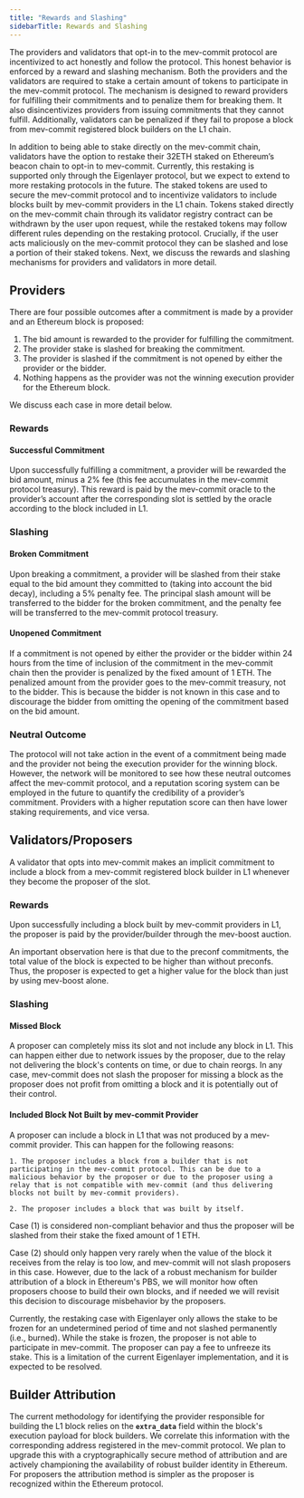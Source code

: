 ```yaml
---
title: "Rewards and Slashing"
sidebarTitle: Rewards and Slashing
---
```


The providers and validators that opt-in to the mev-commit protocol are incentivized to act honestly and follow the protocol. This honest behavior is enforced by a reward and slashing mechanism. Both the providers and the validators are required to stake a certain amount of tokens to participate in the mev-commit protocol. The mechanism is designed to reward providers for fulfilling their commitments and to penalize them for breaking them. It also disincentivizes providers from issuing commitments that they cannot fulfill. Additionally, validators can be penalized if they fail to propose a block from mev-commit registered block builders on the L1 chain.

In addition to being able to stake directly on the mev-commit chain, validators have the option to restake their 32ETH staked on Ethereum’s beacon chain to opt-in to mev-commit. Currently, this restaking is supported only through the Eigenlayer protocol, but we expect to extend to more restaking protocols in the future. The staked tokens are used to secure the mev-commit protocol and to incentivize validators to include blocks built by mev-commit providers in the L1 chain. Tokens staked directly on the mev-commit chain through its validator registry contract can be withdrawn by the user upon request, while the restaked tokens may follow different rules depending on the restaking protocol. Crucially, if the user acts maliciously on the mev-commit protocol they can be slashed and lose a portion of their staked tokens. Next, we discuss the rewards and slashing mechanisms for providers and validators in more detail.

## Providers
There are four possible outcomes after a commitment is made by a provider and an Ethereum block is proposed:

1. The bid amount is rewarded to the provider for fulfilling the commitment.  
2. The provider stake is slashed for breaking the commitment.  
3. The provider is slashed if the commitment is not opened by either the provider or the bidder.  
4. Nothing happens as the provider was not the winning execution provider for the Ethereum block.  

We discuss each case in more detail below.


### Rewards 

#### Successful Commitment
Upon successfully fulfilling a commitment, a provider will be rewarded the bid amount, minus a 2% fee (this fee accumulates in the mev-commit protocol treasury). This reward is paid by the mev-commit oracle to the provider’s account after the corresponding slot is settled by the oracle according to the block included in L1.

### Slashing

#### Broken Commitment
Upon breaking a commitment, a provider will be slashed from their stake equal to the bid amount they committed to (taking into account the bid decay), including a 5% penalty fee. The principal slash amount will be transferred to the bidder for the broken commitment, and the penalty fee will be transferred to the mev-commit protocol treasury.

#### Unopened Commitment
If a commitment is not opened by either the provider or the bidder within 24 hours from the time of inclusion of the commitment in the mev-commit chain then the provider is penalized by the fixed amount of 1 ETH. The penalized amount from the provider goes to the mev-commit treasury, not to the bidder. This is because the bidder is not known in this case and to discourage the bidder from omitting the opening of the commitment based on the bid amount.

### Neutral Outcome
The protocol will not take action in the event of a commitment being made and the provider not being the execution provider for the winning block. However, the network will be monitored to see how these neutral outcomes affect the mev-commit protocol, and a reputation scoring system can be employed in the future to quantify the credibility of a provider’s commitment. Providers with a higher reputation score can then have lower staking requirements, and vice versa.


## Validators/Proposers
A validator that opts into mev-commit makes an implicit commitment to include a block from a mev-commit registered block builder in L1 whenever they become the proposer of the slot. 

### Rewards
Upon successfully including a block built by mev-commit providers in L1, the proposer is paid by the provider/builder through the mev-boost auction. 

<tip> An important observation here is that due to the preconf commitments, the total value of the block is expected to be higher than without preconfs. Thus, the proposer is expected to get a higher value for the block than just by using mev-boost alone.</tip>



### Slashing

#### Missed Block
A proposer can completely miss its slot and not include any block in L1. This can happen either due to network issues by the proposer, due to the relay not delivering the block's contents on time, or due to chain reorgs. In any case, mev-commit does not slash the proposer for missing a block as the proposer does not profit from omitting a block and it is potentially out of their control.

#### Included Block Not Built by mev-commit Provider
 A proposer can include a block in L1 that was not produced by a mev-commit provider. This can happen for the following reasons:

    1. The proposer includes a block from a builder that is not participating in the mev-commit protocol. This can be due to a malicious behavior by the proposer or due to the proposer using a relay that is not compatible with mev-commit (and thus delivering blocks not built by mev-commit providers).

    2. The proposer includes a block that was built by itself.
    
Case (1) is considered non-compliant behavior and thus the proposer will be slashed from their stake the fixed amount of 1 ETH.  
  
Case (2) should only happen very rarely when the value of the block it receives from the relay is too low, and mev-commit will not slash proposers in this case. However, due to the lack of a robust mechanism for builder attribution of a block in Ethereum's PBS, we will monitor how often proposers choose to build their own blocks, and if needed we will revisit this decision to discourage misbehavior by the proposers.

Currently, the restaking case with Eigenlayer only allows the stake to be frozen for an undetermined period of time and not slashed permanently (i.e., burned). While the stake is frozen, the proposer is not able to participate in mev-commit. The proposer can pay a fee to unfreeze its stake. This is a limitation of the current Eigenlayer implementation, and it is expected to be resolved. 

## Builder Attribution

The current methodology for identifying the provider responsible for building the L1 block relies on the **`extra_data`** field within the block's execution payload for block builders. We correlate this information with the corresponding address registered in the mev-commit protocol. We plan to upgrade this with a cryptographically secure method of attribution and are actively championing the availability of robust builder identity in Ethereum.
For proposers the attribution method is simpler as the proposer is recognized within the Ethereum protocol.





